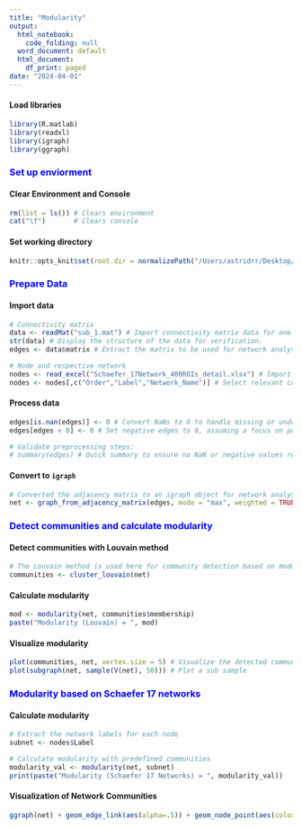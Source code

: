 ```yaml
---
title: "Modularity"
output:
  html_notebook:
    code_folding: null
  word_document: default
  html_document:
    df_print: paged
date: "2024-04-01"
---
```

#### Load libraries
```r
library(R.matlab)
library(readxl)
library(igraph)
library(ggraph)
```

### <span style="color: blue;">Set up enviorment</span>

#### Clear Environment and Console
```r
rm(list = ls()) # Clears environment
cat("\f")       # Clears console
```

#### Set working directory
```r
knitr::opts_knit$set(root.dir = normalizePath("/Users/astridrr/Desktop/Courses/Independent_study/Code")) # This sets the working directory to your specified path.
```

### <span style="color: blue;">Prepare Data</span>

#### Import data
```r
# Connectivity matrix
data <- readMat("sub_1.mat") # Import connectivity matrix data for one sample subject.
str(data) # Display the structure of the data for verification.
edges <- data$matrix # Extract the matrix to be used for network analysis.

# Node and respective network
nodes <- read_excel("Schaefer_17Network_400ROIs_detail.xlsx") # Import Schaefer 17 Networ ROI data
nodes <- nodes[,c("Order","Label","Network_Name")] # Select relevant columns.
```

#### Process data
```r
edges[is.nan(edges)] <- 0 # Convert NaNs to 0 to handle missing or undefined correlations.
edges[edges < 0] <- 0 # Set negative edges to 0, assuming a focus on positive correlations.

# Validate preprocessing steps:
# summary(edges) # Quick summary to ensure no NaN or negative values remain.
```

#### Convert to `igraph`
```r
# Converted the adjacency matrix to an igraph object for network analysis.
net <- graph_from_adjacency_matrix(edges, mode = "max", weighted = TRUE)
```

### <span style="color: blue;">Detect communities and calculate modularity</span>

#### Detect communities with Louvain method
```r
# The Louvain method is used here for community detection based on modularity optimization.
communities <- cluster_louvain(net) 
```

#### Calculate modularity
```r
mod <- modularity(net, communities$membership)
paste("Modularity (Louvain) = ", mod)
```

#### Visualize modularity
```r
plot(communities, net, vertex.size = 5) # Visualize the detected communities within the network.
plot(subgraph(net, sample(V(net), 50))) # Plot a sub sample
```

### <span style="color: blue;">Modularity based on Schaefer 17 networks</span>

#### Calculate modularity
```r
# Extract the network labels for each node
subnet <- nodes$Label

# Calculate modularity with predefined communities
modularity_val <- modularity(net, subnet)
print(paste("Modularity (Schaefer 17 Networks) = ", modularity_val))
```

#### Visualization of Network Communities
```r
ggraph(net) + geom_edge_link(aes(alpha=.5)) + geom_node_point(aes(color=factor(subnet))) + theme_graph()
```



